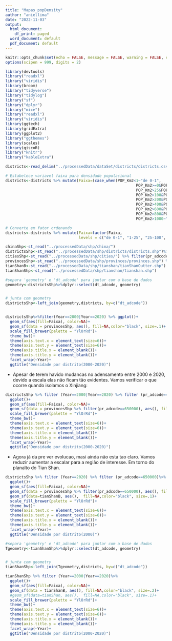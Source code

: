 ```yaml
---
title: "Mapas_popDensity"
author: "aniellima"
date: "2022-11-03"
output:
  html_document:
    df_print: paged
  word_document: default
  pdf_document: default
---
```


```r
knitr::opts_chunk$set(echo = FALSE, message = FALSE, warning = FALSE, error = FALSE)
options(scipen = 999, digits = 2)
```


```r
library(devtools)
library("readxl")
library("viridis")
library(broom)
library("tidyverse")
library("tidylog")
library("sf")
library("dplyr")
library("mice")
library("readxl")
library("viridis")
library(ggtech)
library(gridExtra)
library(ggplot2)
library("ggthemes")
library(scales)
library(giscoR)
library("knitr")
library("kableExtra")
```


```r
districts<-read_delim("../processedData/dataSet/districts/districts.csv", col_types = "cccccccdddddicccc")%>%filter(pr_adcode!=710000)# filtra Taiwan fora.
```




```r
# Estabelece variavel faixa para densidade populacional  
districts<-districts %>% mutate(Faixa=(case_when(POP_Km2<1~"de 0-1",
                                                         POP_Km2>=0&POP_Km2<=25~"1-25",
                                                         POP_Km2>25&POP_Km2<=100~"25-100",
                                                         POP_Km2>100&POP_Km2<=200~"100-200",
                                                         POP_Km2>200&POP_Km2<=400~"200-400",
                                                         POP_Km2>400&POP_Km2<=600~"400-600",
                                                         POP_Km2>600&POP_Km2<=800~"600-800",
                                                         POP_Km2>800&POP_Km2<=1000~"800-1000",
                                                         POP_Km2>1000~"acima de 1000")))

# Converte em fator ordenando
districts<-districts %>% mutate(Faixa=factor(Faixa,
                                levels = c("de 0-1", "1-25", "25-100", "100-200", "200-400", "400-600", "600-800", "800-1000", "acima de 1000"), ordered = T))
```





```r
chinaShp<-st_read("../processedData/shp/china/")
districtsShp<-st_read("../processedData/shp/districts/districts.shp")%>%filter(pr_adcode!=710000)# filtra Taiwan fora. 
citiesShp<-st_read("../processedData/shp/cities/") %>% filter(pr_adcode!=710000)# filtra Taiwan fora. 
provincesShp<-st_read("../processedData/shp/provinces/provinces.shp") %>% filter(pr_adcode!=710000)# filtra Taiwan fora. 
tianShanB<-st_read("../processedData/shp/tianshan/tianShanOutter.shp")
tianShanShp<-st_read("../processedData/shp/tianshan/tianshan.shp")
```


```r
#separa 'geometry' e 'dt_adcode' para juntar com a base de dados
geometry<-districtsShp%>%dplyr::select(dt_adcode, geometry)


# junta com geometry
districtsShp<-left_join(geometry,districts, by=c("dt_adcode"))
```


```r

```


```r
districtsShp%>%filter(Year==2000|Year==2020) %>% ggplot()+
  geom_sf(aes(fill=Faixa), color=NA)+
  geom_sf(data = provincesShp, aes(), fill=NA,color="black", size=.1)+
  scale_fill_brewer(palette = "YlOrRd")+
  theme_bw()+
  theme(axis.text.x = element_text(size=6))+
  theme(axis.text.y = element_text(size=6))+
  theme(axis.title.x = element_blank())+
  theme(axis.title.y = element_blank())+
  facet_wrap(~Year)+
  ggtitle("Densidade por distrito(2000-2020)")
```


* Apesar de terem havido mudancas no adensamento entre 2000 e 2020, devido a escala elas não ficam tão evidentes. Vamos verificar o que ocorre quando isolamos o Xinjiang:

```r
districtsShp %>% filter (Year==2000|Year==2020) %>% filter (pr_adcode==650000)%>%
  ggplot()+
  geom_sf(aes(fill=Faixa), color=NA)+
  geom_sf(data = provincesShp %>% filter(pr_adcode==650000), aes(), fill=NA,color="black", size=.1)+
  scale_fill_brewer(palette = "YlOrRd")+
  theme_bw()+
  theme(axis.text.x = element_text(size=6))+
  theme(axis.text.y = element_text(size=6))+
  theme(axis.title.x = element_blank())+
  theme(axis.title.y = element_blank())+
  facet_wrap(~Year)+
  ggtitle("Densidade por distrito(2000-2020)")
```

* Agora já da pre ver evolucao, masi ainda não esta tao claro. Vamos reduzir aumentar a escalar para a região de interesse. Em torno do planalto do Tian Shan. 


```r
districtsShp %>% filter (Year==2020) %>% filter (pr_adcode==650000)%>%
  ggplot()+
  geom_sf(aes(fill=Faixa), color=NA)+
  geom_sf(data = provincesShp %>% filter(pr_adcode==650000), aes(), fill=NA,color="black", size=.1)+
  geom_sf(data=tianShanB, aes(),  fill=NA,color="black", size=.1)+
  scale_fill_brewer(palette = "YlOrRd")+
  theme_bw()+
  theme(axis.text.x = element_text(size=6))+
  theme(axis.text.y = element_text(size=6))+
  theme(axis.title.x = element_blank())+
  theme(axis.title.y = element_blank())+
  facet_wrap(~Year)+
  ggtitle("Densidade por distrito(2000)")
```



```r
#separa 'geometry' e 'dt_adcode' para juntar com a base de dados
Tgeometry<-tianShanShp%>%dplyr::select(dt_adcode, geometry)


# junta com geometry
tianShanShp<-left_join(Tgeometry,districts, by=c("dt_adcode"))
```



```r
tianShanShp %>% filter (Year==2000|Year==2020)%>%
  ggplot()+
  geom_sf(aes(fill=Faixa), color=NA)+
  geom_sf(data = tianShanB, aes(), fill=NA,color="black", size=.2)+
  #geom_sf(data=tianShan, aes(),  fill=NA,color="black", size=.1)+
  scale_fill_brewer(palette = "YlOrRd")+
  theme_bw()+
  theme(axis.text.x = element_text(size=6))+
  theme(axis.text.y = element_text(size=6))+
  theme(axis.title.x = element_blank())+
  theme(axis.title.y = element_blank())+
  facet_wrap(~Year)+
  ggtitle("Densidade por distrito(2000-2020)")
```

